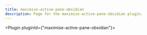 ---
title: maximise-active-pane-obsidian
description: Page for the maximise-active-pane-obsidian plugin.
---


<Plugin pluginId={"maximise-active-pane-obsidian"}></Plugin>